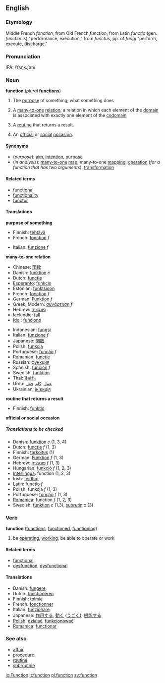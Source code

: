 ==English==
===Etymology===
Middle French ''fonction'', from Old French ''function'', from Latin ''functio'' (gen. ''functionis'') "performance, execution," from ''functus'', pp. of ''fungi'' "perform, execute, discharge."

===Pronunciation===
IPA: /ˈfʌŋk.ʃən/

===Noun===
{{wikipedia}}
'''function''' (''plural'' '''[[functions]]''')

#The [[purpose]] of something; what something does
#{{analysis}} A [[many-to-one]] [[relation]]; a relation in which each element of the [[domain]] is associated with exactly one element of the [[codomain]]<!--note: not the range: see the Wikipedia page-->
#{{computing}} A [[routine]] that returns a result.
#An [[official]] or [[social]] [[occasion]].

====Synonyms====
*(''purpose''): [[aim]], [[intention]], [[purpose]]
*(''in analysis''): [[many-to-one]] [[map]], many-to-one [[mapping]], [[operation]] (''for a function that has two arguments''), [[transformation]]

====Related terms====
*[[functional]]
*[[functionality]]
*[[functor]]

====Translations====

'''purpose of something'''
{{top}}
*Finnish: [[tehtävä]]
*French: [[fonction]] ''f''
{{mid}}
*Italian: [[funzione]] ''f''
{{bottom}}

'''many-to-one relation'''
{{top}}
*Chinese: [[函数]]
*Danish: [[funktion]] ''c''
*Dutch: [[functie]]
*[[Esperanto]]: [[funkcio]]
*Estonian: [[funktsioon]]
*French: [[fonction]] ''f''
*German: [[Funktion]] ''f''
*Greek, Modern: [[συνάρτηση]] ''f''
*Hebrew: [[פונקציה]]
*Icelandic: [[fall#Icelandic|fall]]
*[[Ido]] : [[funciono]]
{{mid}}
*Indonesian: [[fungsi]]
*Italian: [[funzione]] ''f''
*Japanese: [[関数]]
*Polish: [[funkcja]]
*Portuguese: [[função]] ''f''
*Romanian: [[funcţie]]
*Russian: [[функция]]
*Spanish: [[función]] ''f''
*Swedish: [[funktion]]
*Thai: [[ฟังก์ชัน]]
*Urdu: <font face="urdu naskh asiatype, times new roman">[[عمل]] &nbsp;[[کام]] &nbsp;[[فعل]]</font>
*Ukrainian: [[ін'єкція]]
{{bottom}}

'''routine that returns a result'''
{{top}}
*Finnish: [[funktio]]
{{mid}}
{{bottom}}

'''official or social occasion'''
{{top}}
{{mid}}
{{bottom}}
 
=====Translations to be checked=====
<!--Remove this section once all of the translations below have been moved into
the tables above.-->
{{checktrans}}

*Danish: [[funktion]] ''c'' (1, 3, 4)
*Dutch: [[functie]] ''f'' (1, 3)
*Finnish: [[tarkoitus]] (1)
*German: [[Funktion]] ''f'' (1, 3)
*Hebrew: [[פונקציה]] ''f'' (1, 3)
*Hungarian: [[funkció]] ''f'' (1, 2, 3)
*[[Interlingua]]: function (1, 2, 3)
*Irish: [[feidhm]]
*Latin: [[functio]] ''f''
*Polish: funkcja ''f'' (1, 3)
*Portuguese: [[função]] ''f'' (1, 3)
*[[Romanica]]: function ''f'' (1, 2, 3)
*Swedish: [[funktion]] ''c'' (1,3), [[subrutin]] ''c'' (3)

===Verb===
'''function'''  ([[functions]], [[functioned]], [[functioning]])
# be [[operating]], [[working]]; be able to operate or work

====Related terms====
*[[functional]]
*[[dysfunction]], [[dysfunctional]]

====Translations====
*Danish: [[fungere]]
*Dutch: [[functioneren]]
*Finnish: [[toimia]]
*French: [[fonctionner]]
*Italian: [[funzionare]]
*Japanese: [[作用]]する, [[動く]] ([[うごく]]); [[機能]]する
*[[Polish]]: [[działać]], [[funkcjonować]]
*[[Romanica]]: [[functionar]]

===See also===
*[[affair]]
*[[procedure]]
*[[routine]]
*[[subroutine]]

[[io:Function]]
[[it:function]]
[[pl:function]]
[[sv:function]]